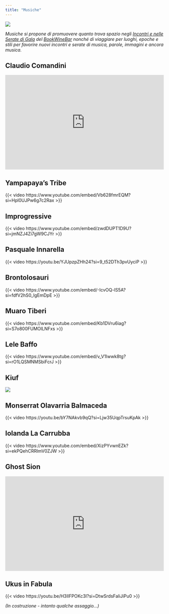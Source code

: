 ```yaml
---
title: "Musiche"
---
```


![](images/immagini_bookwinebar/bar/Musici.JPG){fig-align="center"}

*Musiche si propone di promuovere quanto trova spazio negli [Incontri e nelle Serate di Gala](incontri.html) del [BookWineBar](bookwinebar.html) nonché di viaggiare per luoghi, epoche e stili per favorire nuovi incontri e serate di musica, parole, immagini e ancora musica.*

## Claudio Comandini

<iframe width="100%" height="300" scrolling="no" frameborder="no" src="https://w.soundcloud.com/player/?url=https%3A//api.soundcloud.com/tracks/115271608&amp;color=%23ff5500&amp;auto_play=false&amp;hide_related=false&amp;show_comments=true&amp;show_user=true&amp;show_reposts=false&amp;show_teaser=true&amp;visual=true">

</iframe>

## Yampapaya's Tribe

{{< video https://www.youtube.com/embed/Vb628fmrEQM?si=Hpl0UJPw6g7c2Rax >}}

## Improgressive

{{< video https://www.youtube.com/embed/zwdDUPT1D9U?si=jmNZJ4Zi7gW9CJYr >}}

## Pasquale Innarella

{{< video https://youtu.be/YJUpzpZHh24?si=9_t52DTh3pvUyciP  >}}

## Brontolosauri

{{< video https://www.youtube.com/embed/-IcvOQ-lS5A?si=fdfV2hS0_lgEmDpE >}}

## Muaro Tiberi

{{< video https://www.youtube.com/embed/Kb1DVru6iag?si=S7o800FUMOlLNFxs >}}

## Lele Baffo

{{< video https://www.youtube.com/embed/v_V1Iwwk8tg?si=rO1LQSMNMSbiFcrJ >}}

## Kiuf

[![](images/kiuf.jpg){fig-align="left"}](https://www.n1m.com/kiuf/song/1170409-Cratmosphere)

## Monserrat Olavarria Balmaceda

{{< video https://youtu.be/bY7NAkvb9qQ?si=Ljw35UqpTrsuKpAk >}}

## Iolanda La Carrubba

{{< video https://www.youtube.com/embed/XizPYvwnEZk?si=ekPQehCRRlmV0ZJW >}}

## Ghost Sion

<iframe width="100%" height="300" scrolling="no" frameborder="no" src="https://w.soundcloud.com/player/?url=https%3A//api.soundcloud.com/tracks/347297025&amp;color=%23ff5500&amp;auto_play=true&amp;hide_related=false&amp;show_comments=true&amp;show_user=true&amp;show_reposts=false&amp;show_teaser=true&amp;visual=true">

</iframe>

## Ukus in Fabula

{{< video https://youtu.be/H3IlFPOKc3I?si=DtwSrdsFaliJiPu0 >}}

*(In costruzione - intanto qualche assaggio...)*
